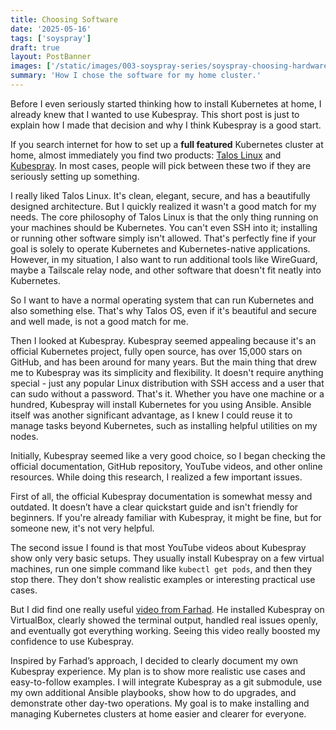 ```yaml
---
title: Choosing Software
date: '2025-05-16'
tags: ['soyspray']
draft: true
layout: PostBanner
images: ['/static/images/003-soyspray-series/soyspray-choosing-hardware-soy-header.jpg']
summary: 'How I chose the software for my home cluster.'
---
```


Before I even seriously started thinking how to install Kubernetes at home, I
already knew that I wanted to use Kubespray. This short post is just to explain
how I made that decision and why I think Kubespray is a good start.

If you search internet for how to set up a **full featured** Kubernetes cluster at home, almost immediately you find two products: [Talos Linux](https://www.talos.dev/) and [Kubespray](https://github.com/kubernetes-sigs/kubespray). In most cases, people will pick between these two if they are seriously setting up something.

I really liked Talos Linux. It's clean, elegant, secure, and has a beautifully designed architecture. But I quickly realized it wasn't a good match for my needs. The core philosophy of Talos Linux is that the only thing running on your machines should be Kubernetes. You can't even SSH into it; installing or running other software simply isn't allowed. That's perfectly fine if your goal is solely to operate Kubernetes and Kubernetes-native applications. However, in my situation, I also want to run additional tools like WireGuard, maybe a Tailscale relay node, and other software that doesn't fit neatly into Kubernetes.

So I want to have a normal operating system that can run Kubernetes and also
something else. That's why Talos OS, even if it's beautiful and secure and well
made, is not a good match for me.

Then I looked at Kubespray. Kubespray seemed appealing because it's an official Kubernetes project, fully open source, has over 15,000 stars on GitHub, and has been around for many years. But the main thing that drew me to Kubespray was its simplicity and flexibility. It doesn't require anything special - just any popular Linux distribution with SSH access and a user that can sudo without a password. That's it. Whether you have one machine or a hundred, Kubespray will install Kubernetes for you using Ansible. Ansible itself was another significant advantage, as I knew I could reuse it to manage tasks beyond Kubernetes, such as installing helpful utilities on my nodes.

Initially, Kubespray seemed like a very good choice, so I began checking the official documentation, GitHub repository, YouTube videos, and other online resources. While doing this research, I realized a few important issues.

First of all, the official Kubespray documentation is somewhat messy and outdated. It doesn’t have a clear quickstart guide and isn't friendly for beginners. If you're already familiar with Kubespray, it might be fine, but for someone new, it's not very helpful.

The second issue I found is that most YouTube videos about Kubespray show only very basic setups. They usually install Kubespray on a few virtual machines, run one simple command like `kubectl get pods`, and then they stop there. They don't show realistic examples or interesting practical use cases.

But I did find one really useful [video from Farhad](https://www.youtube.com/watch?v=zJoK8MMI23Q). He installed Kubespray on VirtualBox, clearly showed the terminal output, handled real issues openly, and eventually got everything working. Seeing this video really boosted my confidence to use Kubespray.

Inspired by Farhad’s approach, I decided to clearly document my own Kubespray experience. My plan is to show more realistic use cases and easy-to-follow examples. I will integrate Kubespray as a git submodule, use my own additional Ansible playbooks, show how to do upgrades, and demonstrate other day-two operations. My goal is to make installing and managing Kubernetes clusters at home easier and clearer for everyone.